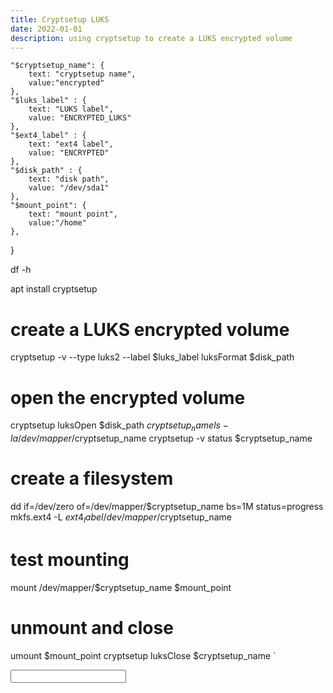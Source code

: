 ```yaml
---
title: Cryptsetup LUKS
date: 2022-01-01
description: using cryptsetup to create a LUKS encrypted volume
---
```


    "$cryptsetup_name": {
        text: "cryptsetup name",
        value:"encrypted"
    },
    "$luks_label" : {
        text: "LUKS label",
        value: "ENCRYPTED_LUKS"
    },
    "$ext4_label" : {
        text: "ext4 label",
        value: "ENCRYPTED"
    },
    "$disk_path" : {
        text: "disk path",
        value: "/dev/sda1"
    },
    "$mount_point": {
        text: "mount point",
        value:"/home"
    },
}

df -h

apt install cryptsetup

# create a LUKS encrypted volume
cryptsetup -v --type luks2 --label $luks_label luksFormat $disk_path

# open the encrypted volume
cryptsetup luksOpen $disk_path $cryptsetup_name
ls -la /dev/mapper/$cryptsetup_name
cryptsetup -v status $cryptsetup_name

# create a filesystem
dd if=/dev/zero of=/dev/mapper/$cryptsetup_name bs=1M status=progress
mkfs.ext4 -L $ext4_label /dev/mapper/$cryptsetup_name

# test mounting
mount /dev/mapper/$cryptsetup_name $mount_point

# unmount and close
umount $mount_point
cryptsetup luksClose $cryptsetup_name
`



<Input client:load values={values}>
    <Code lang="sh" code={script} />
</Input>
